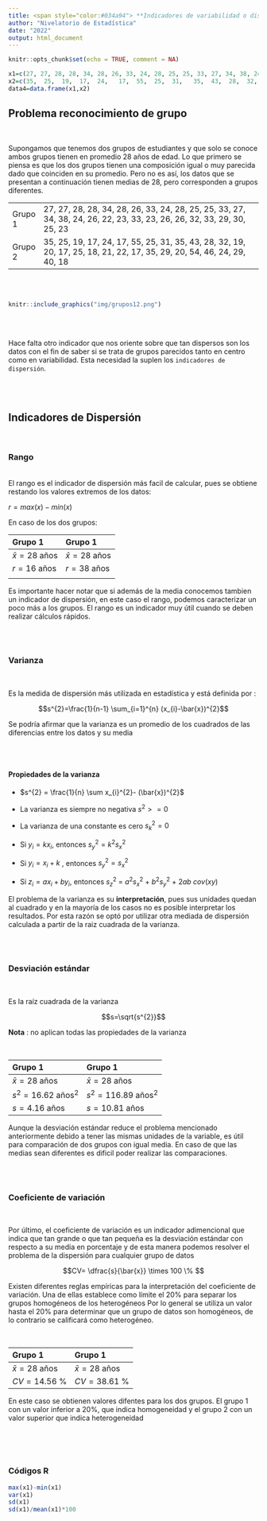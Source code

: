 ```yaml
---
title: <span style="color:#034a94"> **Indicadores de variabilidad o dispersión**</span>
author: "Nivelatorio de Estadística"
date: "2022"
output: html_document
---
```


```r
knitr::opts_chunk$set(echo = TRUE, comment = NA)

x1=c(27, 27, 28, 28, 34, 28, 26, 33, 24, 28, 25, 25, 33, 27, 34, 38, 24, 26, 22, 23, 33, 23, 26, 26, 32, 33, 29, 30, 25, 23)
x2=c(35,  25,  19,  17,  24,   17,  55,  25,  31,   35,  43,  28,  32,  19,  20, 17, 25,  18,  21,  22,  17,  35,  29,  20,  54,  46,  24, 29, 40, 18)
data4=data.frame(x1,x2)
```


## **Problema reconocimiento de grupo**

</br>

Supongamos que tenemos dos grupos de estudiantes y que solo se conoce  ambos grupos tienen en promedio  28 años de edad.  Lo que primero se piensa es que los dos grupos tienen una composición igual o muy parecida dado que coinciden en su promedio.  Pero no es así, los datos que se presentan a continuación tienen medias de 28,  pero corresponden a grupos diferentes.

|           |                                                                                                                       |
|:----------|:----------------------------------------------------------------------------------------------------------------------|
| Grupo 1   |27, 27, 28, 28, 34, 28, 26, 33, 24, 28, 25, 25, 33, 27, 34, 38, 24, 26, 22, 23, 33, 23, 26, 26, 32, 33, 29, 30, 25, 23 | 
| Grupo 2   |35, 25, 19, 17, 24, 17, 55, 25, 31, 35, 43, 28, 32, 19, 20, 17, 25, 18, 21, 22, 17, 35, 29, 20, 54, 46, 24, 29, 40, 18 |

</br></br>

```r
knitr::include_graphics("img/grupos12.png")
```

</br></br>

Hace falta otro indicador que nos oriente sobre  que tan dispersos son los datos con el fin de saber si se trata de grupos parecidos tanto en centro como en variabilidad. Esta necesidad la suplen los `indicadores de dispersión`.

 <br/> <br/>
 
## **Indicadores de Dispersión**

</br>

### **Rango**

</br>
El rango es el indicador de dispersión más facil de calcular, pues se obtiene restando los valores extremos de los datos: 

$r = max(x) - min(x)$

En caso de los dos grupos:

|**Grupo 1**                  | **Grupo 1**                        |
|:----------------------------|:-----------------------------------|
|$\bar{x} = 28$ años          |$\bar{x} = 28$ años                 |
|$r = 16$ años                 |$r = 38$ años                      |  
|                             |                                    |


Es importante hacer notar que si además de la media conocemos tambien un indicador de dispersión, en este caso el rango, podemos caracterizar un poco más a los grupos. El rango es un indicador muy útil cuando se deben realizar cálculos rápidos.

 <br/> <br/>
 
### **Varianza**

</br>

Es la medida de dispersión más utilizada en estadística y está definida por :

$$s^{2}=\frac{1}{n-1} \sum_{i=1}^{n} (x_{i}-\bar{x})^{2}$$


Se podría afirmar que la varianza es un promedio de los cuadrados de las diferencias entre los datos  y su media

 <br/> <br/>
 
#### **Propiedades de la varianza**

+ $s^{2} = \frac{1}{n} \sum x_{i}^{2}- (\bar{x})^{2}$ 

+ La varianza es siempre no negativa  $s^{2} >=0$

+ La varianza de una constante es cero $s_{k}^{2}=0$

+ Si $y_{i}=k x_{i}$, entonces $s_{y}^{2}= k^{2} s_{x}^{2}$

+ Si $y_{i}=x_{i} + k$ , entonces  $s_{y}^{2} = s_{x}^{2}$

+ Si $z_{i} = a x_{i} + b y_{i}$, entonces $s_{z}^{2}$ = $a^{2}s_{x}^{2}$ + $b^{2}s_{y}^{2}$ + $2ab$ $cov(xy)$

El problema de la varianza es su **interpretación**, pues sus unidades quedan al cuadrado y en la mayoría de los casos no es posible interpretar los resultados. Por esta razón se optó por utilizar otra mediada de dispersión calculada a partir de la raiz cuadrada de la varianza.

 <br/> <br/>
 
### **Desviación estándar** 

</br>

Es la raíz cuadrada de la varianza

$$s=\sqrt{s^{2}}$$

**Nota** : no aplican todas las propiedades de la varianza

</br>

|**Grupo 1**                  | **Grupo 1**                        |
|:----------------------------|:-----------------------------------|
|$\bar{x} = 28$ años          |$\bar{x} = 28$ años                 |
|$s^{2} = 16.62$ años$^2$     |$s^{2} = 116.89$ años$^2$           |  
|$s  = 4.16$ años             |$s = 10.81$ años                    | 


Aunque la desviación estándar reduce el problema mencionado anteriormente debido a tener las mismas unidades de la variable, es útil para comparación de dos grupos con igual media.  En caso de que las medias sean diferentes es dificil poder realizar las comparaciones.

 <br/> <br/>
 
### **Coeficiente de variación**

</br>

Por último, el coeficiente de variación es un indicador adimencional que indica que tan grande o que tan pequeña es la desviación estándar con respecto a su media en porcentaje y de esta manera podemos resolver el problema de la dispersión para cualquier grupo de datos

$$CV= \dfrac{s}{\bar{x}} \times 100 \% $$

Existen diferentes reglas empíricas para la interpretación del coeficiente de variación. Una de ellas establece como límite el 20% para separar los grupos homogéneos de los heterogéneos Por lo general se utiliza un valor hasta el 20% para determinar que un grupo de datos son homogéneos, de lo contrario se calificará como heterogéneo.

</br>

|**Grupo 1**                  | **Grupo 1**                        |
|:----------------------------|:-----------------------------------|
|$\bar{x} = 28$ años          |$\bar{x} = 28$ años                 |
|$CV  = 14.56$ %              |$CV = 38.61$ %                      |  

En este caso se obtienen valores difentes para los dos grupos. El grupo 1 con un valor inferior a 20%, que indica homogeneidad y el grupo 2 con un valor superior que indica heterogeneidad

</br></br></br>

### **Códigos R**

```r
max(x1)-min(x1)
var(x1)
sd(x1)
sd(x1)/mean(x1)*100
```

 





